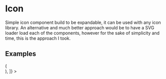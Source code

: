 
<Meta title="Atom/Icon" />

# Icon

Simple icon component build to be expandable, it can be used with any icon library.
An alternative and much better approach would be to have a SVG loader load each of the components,
however for the sake of simplicity and time, this is the approach I took.

## Examples

<Canvas withSource="open">
  <Story
    name="default"
    decorators={[
      (Story) => (
        <div style={{ display: "flex", gap: "20px" }}>
          <Story />
        </div>
      ),
    ]}
  >
    <Icon type="card" />
    <Icon type="stripe" />
    <Icon type="mag" />
    <Icon type="chevron-down" />
  </Story>
</Canvas>
